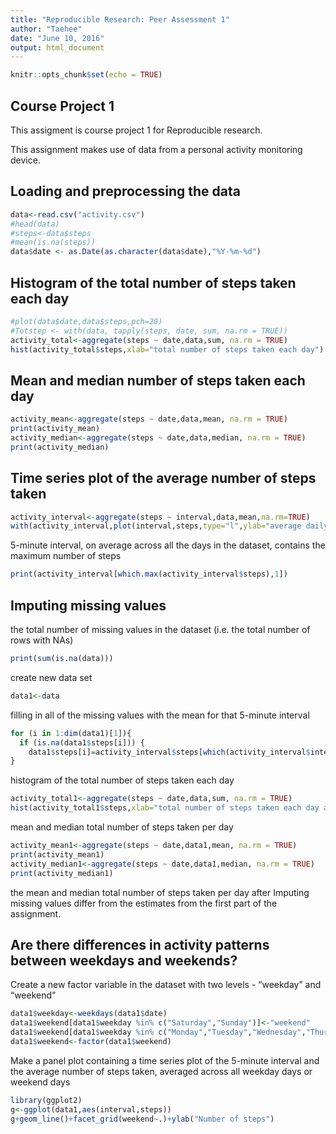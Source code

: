 ---
title: "Reproducible Research: Peer Assessment 1"
author: "Taehee"
date: "June 10, 2016"
output: html_document
---

```{r setup, include=FALSE}
knitr::opts_chunk$set(echo = TRUE)
```

## Course Project 1
This assigment is course project 1 for Reproducible research.

This assignment makes use of data from a personal activity monitoring device.

## Loading and preprocessing the data
```{r loading data}
data<-read.csv("activity.csv")
#head(data)
#steps<-data$steps
#mean(is.na(steps))
data$date <- as.Date(as.character(data$date),"%Y-%m-%d")
```

## Histogram of the total number of steps taken each day
```{r higtogram}
#plot(data$date,data$steps,pch=20)
#Totstep <- with(data, tapply(steps, date, sum, na.rm = TRUE))
activity_total<-aggregate(steps ~ date,data,sum, na.rm = TRUE)
hist(activity_total$steps,xlab="total number of steps taken each day")
```

## Mean and median number of steps taken each day
```{r mean and median}
activity_mean<-aggregate(steps ~ date,data,mean, na.rm = TRUE)
print(activity_mean)
activity_median<-aggregate(steps ~ date,data,median, na.rm = TRUE)
print(activity_median)

```
## Time series plot of the average number of steps taken
```{r time series plot}
activity_interval<-aggregate(steps ~ interval,data,mean,na.rm=TRUE)
with(activity_interval,plot(interval,steps,type="l",ylab="average daily step"))
```

5-minute interval, on average across all the days in the dataset, contains the maximum number of steps
```{r}
print(activity_interval[which.max(activity_interval$steps),1])
```


## Imputing missing values
the total number of missing values in the dataset (i.e. the total number of rows with NAs)
```{r}
print(sum(is.na(data)))
```

create new data set
```{r}
data1<-data
```


filling in all of the missing values with the mean for that 5-minute interval
```{r}
for (i in 1:dim(data1)[1]){
  if (is.na(data1$steps[i])) {
    data1$steps[i]=activity_interval$steps[which(activity_interval$interval==data1$interval[i])]}
}
```


histogram of the total number of steps taken each day
```{r}
activity_total1<-aggregate(steps ~ date,data,sum, na.rm = TRUE)
hist(activity_total1$steps,xlab="total number of steps taken each day after imputing missing values")
```

mean and median total number of steps taken per day
```{r}
activity_mean1<-aggregate(steps ~ date,data1,mean, na.rm = TRUE)
print(activity_mean1)
activity_median1<-aggregate(steps ~ date,data1,median, na.rm = TRUE)
print(activity_median1)
```


the mean and median total number of steps taken per day after Imputing missing values differ from the estimates from the first part of the assignment. 

 
## Are there differences in activity patterns between weekdays and weekends?

Create a new factor variable in the dataset with two levels - "weekday" and "weekend"
```{r weekday}
data1$weekday<-weekdays(data1$date)
data1$weekend[data1$weekday %in% c("Saturday","Sunday")]<-"weekend"
data1$weekend[data1$weekday %in% c("Monday","Tuesday","Wednesday","Thursday","Friday")]<-"weekday"
data1$weekend<-factor(data1$weekend)
```
Make a panel plot containing a time series plot of the 5-minute interval and the average number of steps taken, averaged across all weekday days or weekend days 
```{r}
library(ggplot2)
g<-ggplot(data1,aes(interval,steps))
g+geom_line()+facet_grid(weekend~.)+ylab("Number of steps")
```





